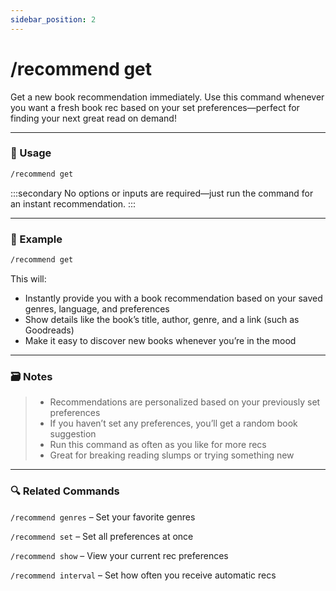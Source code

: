 ```yaml
---
sidebar_position: 2
---
```


# /recommend get 

Get a new book recommendation immediately. Use this command whenever you want a fresh book rec based on your set preferences—perfect for finding your next great read on demand!

<hr className="md-divider-gradient" />

### 💬 Usage
```bash
/recommend get
```

:::secondary
No options or inputs are required—just run the command for an instant recommendation.
:::

<hr className="md-divider-gradient" />

### 📌 Example
```bash
/recommend get
```
This will:
- Instantly provide you with a book recommendation based on your saved genres, language, and preferences
- Show details like the book’s title, author, genre, and a link (such as Goodreads)
- Make it easy to discover new books whenever you’re in the mood

<hr className="md-divider-gradient" />

### 🗃️ Notes
> - Recommendations are personalized based on your previously set preferences
> - If you haven’t set any preferences, you’ll get a random book suggestion
> - Run this command as often as you like for more recs
> - Great for breaking reading slumps or trying something new

<hr className="md-divider-gradient" />

### 🔍 Related Commands
`/recommend genres` – Set your favorite genres

`/recommend set` – Set all preferences at once

`/recommend show` – View your current rec preferences

`/recommend interval` – Set how often you receive automatic recs